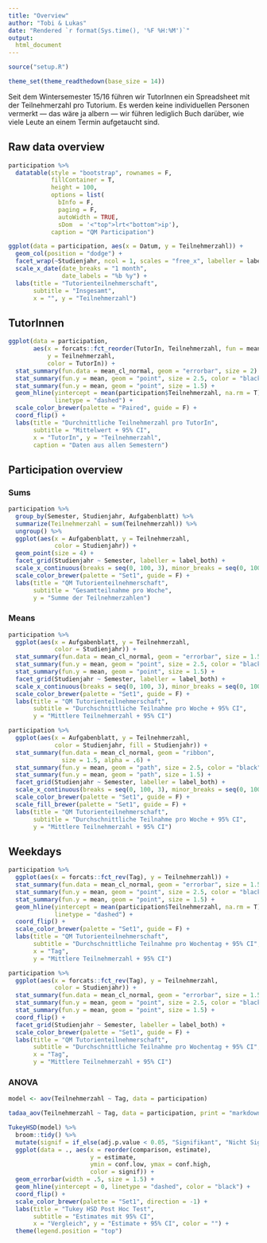 ```yaml
---
title: "Overview"
author: "Tobi & Lukas"
date: "Rendered `r format(Sys.time(), '%F %H:%M')`"
output:
  html_document
---
```


```r
source("setup.R")

theme_set(theme_readthedown(base_size = 14))
```

Seit dem Wintersemester 15/16 führen wir TutorInnen ein Spreadsheet mit der Teilnehmerzahl pro Tutorium. Es werden keine individuellen Personen vermerkt — das wäre ja albern — wir führen lediglich Buch darüber, wie viele Leute an einem Termin aufgetaucht sind.  

## Raw data overview

```r
participation %>%
  datatable(style = "bootstrap", rownames = F, 
            fillContainer = T, 
            height = 100,
            options = list(
              bInfo = F,
              paging = F,
              autoWidth = TRUE,
              sDom  = '<"top">lrt<"bottom">ip'), 
            caption = "QM Participation")
```

```r
ggplot(data = participation, aes(x = Datum, y = Teilnehmerzahl)) +
  geom_col(position = "dodge") +
  facet_wrap(~Studienjahr, ncol = 1, scales = "free_x", labeller = label_both) +
  scale_x_date(date_breaks = "1 month",
               date_labels = "%b %y") +
  labs(title = "Tutorienteilnehmerschaft",
       subtitle = "Insgesamt",
       x = "", y = "Teilnehmerzahl")
```


## TutorInnen

```r
ggplot(data = participation, 
       aes(x = forcats::fct_reorder(TutorIn, Teilnehmerzahl, fun = mean), 
           y = Teilnehmerzahl,
           color = TutorIn)) +
  stat_summary(fun.data = mean_cl_normal, geom = "errorbar", size = 2) +
  stat_summary(fun.y = mean, geom = "point", size = 2.5, color = "black") +
  stat_summary(fun.y = mean, geom = "point", size = 1.5) +
  geom_hline(yintercept = mean(participation$Teilnehmerzahl, na.rm = T),
             linetype = "dashed") +
  scale_color_brewer(palette = "Paired", guide = F) +
  coord_flip() +
  labs(title = "Durchnittliche Teilnehmerzahl pro TutorIn",
       subtitle = "Mittelwert + 95% CI",
       x = "TutorIn", y = "Teilnehmerzahl",
       caption = "Daten aus allen Semestern")
```




## Participation overview

### Sums

```r
participation %>%
  group_by(Semester, Studienjahr, Aufgabenblatt) %>%
  summarize(Teilnehmerzahl = sum(Teilnehmerzahl)) %>%
  ungroup() %>%
  ggplot(aes(x = Aufgabenblatt, y = Teilnehmerzahl,
             color = Studienjahr)) +
  geom_point(size = 4) +
  facet_grid(Studienjahr ~ Semester, labeller = label_both) +
  scale_x_continuous(breaks = seq(0, 100, 3), minor_breaks = seq(0, 100, 1)) +
  scale_color_brewer(palette = "Set1", guide = F) +
  labs(title = "QM Tutorienteilnehmerschaft",
       subtitle = "Gesamtteilnahme pro Woche",
       y = "Summe der Teilnehmerzahlen")
```

### Means

```r
participation %>%
  ggplot(aes(x = Aufgabenblatt, y = Teilnehmerzahl,
             color = Studienjahr)) +
  stat_summary(fun.data = mean_cl_normal, geom = "errorbar", size = 1.5) +
  stat_summary(fun.y = mean, geom = "point", size = 2.5, color = "black") +
  stat_summary(fun.y = mean, geom = "point", size = 1.5) +
  facet_grid(Studienjahr ~ Semester, labeller = label_both) +
  scale_x_continuous(breaks = seq(0, 100, 3), minor_breaks = seq(0, 100, 1)) +
  scale_color_brewer(palette = "Set1", guide = F) +
  labs(title = "QM Tutorienteilnehmerschaft",
       subtitle = "Durchschnittliche Teilnahme pro Woche + 95% CI",
       y = "Mittlere Teilnehmerzahl + 95% CI")

participation %>%
  ggplot(aes(x = Aufgabenblatt, y = Teilnehmerzahl,
             color = Studienjahr, fill = Studienjahr)) +
  stat_summary(fun.data = mean_cl_normal, geom = "ribbon", 
               size = 1.5, alpha = .6) +
  stat_summary(fun.y = mean, geom = "path", size = 2.5, color = "black") +
  stat_summary(fun.y = mean, geom = "path", size = 1.5) +
  facet_grid(Studienjahr ~ Semester, labeller = label_both) +
  scale_x_continuous(breaks = seq(0, 100, 3), minor_breaks = seq(0, 100, 1)) +
  scale_color_brewer(palette = "Set1", guide = F) +
  scale_fill_brewer(palette = "Set1", guide = F) +
  labs(title = "QM Tutorienteilnehmerschaft",
       subtitle = "Durchschnittliche Teilnahme pro Woche + 95% CI",
       y = "Mittlere Teilnehmerzahl + 95% CI")
```

## Weekdays

```r
participation %>%
  ggplot(aes(x = forcats::fct_rev(Tag), y = Teilnehmerzahl)) +
  stat_summary(fun.data = mean_cl_normal, geom = "errorbar", size = 1.5) +
  stat_summary(fun.y = mean, geom = "point", size = 2.5, color = "black") +
  stat_summary(fun.y = mean, geom = "point", size = 1.5) +
  geom_hline(yintercept = mean(participation$Teilnehmerzahl, na.rm = T),
             linetype = "dashed") +
  coord_flip() +
  scale_color_brewer(palette = "Set1", guide = F) +
  labs(title = "QM Tutorienteilnehmerschaft",
       subtitle = "Durchschnittliche Teilnahme pro Wochentag + 95% CI",
       x = "Tag",
       y = "Mittlere Teilnehmerzahl + 95% CI")

participation %>%
  ggplot(aes(x = forcats::fct_rev(Tag), y = Teilnehmerzahl,
             color = Studienjahr)) +
  stat_summary(fun.data = mean_cl_normal, geom = "errorbar", size = 1.5) +
  stat_summary(fun.y = mean, geom = "point", size = 2.5, color = "black") +
  stat_summary(fun.y = mean, geom = "point", size = 1.5) +
  coord_flip() +
  facet_grid(Studienjahr ~ Semester, labeller = label_both) +
  scale_color_brewer(palette = "Set1", guide = F) +
  labs(title = "QM Tutorienteilnehmerschaft",
       subtitle = "Durchschnittliche Teilnahme pro Wochentag + 95% CI",
       x = "Tag",
       y = "Mittlere Teilnehmerzahl + 95% CI")
```

### ANOVA

```r
model <- aov(Teilnehmerzahl ~ Tag, data = participation)

tadaa_aov(Teilnehmerzahl ~ Tag, data = participation, print = "markdown")

TukeyHSD(model) %>%
  broom::tidy() %>%
  mutate(signif = if_else(adj.p.value < 0.05, "Signifikant", "Nicht Signifikant")) %>%
  ggplot(data = ., aes(x = reorder(comparison, estimate), 
                       y = estimate, 
                       ymin = conf.low, ymax = conf.high,
                       color = signif)) +
  geom_errorbar(width = .5, size = 1.5) +
  geom_hline(yintercept = 0, linetype = "dashed", color = "black") +
  coord_flip() +
  scale_color_brewer(palette = "Set1", direction = -1) +
  labs(title = "Tukey HSD Post Hoc Test",
       subtitle = "Estimates mit 95% CI",
       x = "Vergleich", y = "Estimate + 95% CI", color = "") +
  theme(legend.position = "top")
```

